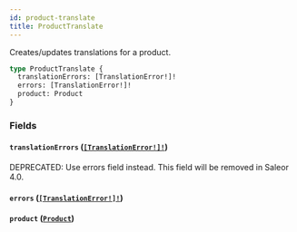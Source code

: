 ```yaml
---
id: product-translate
title: ProductTranslate
---
```


Creates/updates translations for a product.

```graphql
type ProductTranslate {
  translationErrors: [TranslationError!]!
  errors: [TranslationError!]!
  product: Product
}
```

### Fields

#### `translationErrors` ([`[TranslationError!]!`](../../../developer/api-reference/objects/translation-error))

<span class="badge badge--warning">DEPRECATED: Use errors field instead. This field will be removed in Saleor 4.0.</span>

#### `errors` ([`[TranslationError!]!`](../../../developer/api-reference/objects/translation-error))

#### `product` ([`Product`](../../../developer/api-reference/objects/product))
